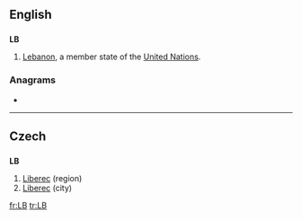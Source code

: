 {{also|lb|.lb|Lb}}
==English==

==={{abbreviation}}===
'''LB'''

# [[Lebanon]], a member state of the [[United Nations]].

===Anagrams===
* {{alphagram|[[B/L#English|B/L]]}} 


----

==Czech==

==={{abbreviation|Czech}}===
'''LB'''

# [[Liberec]] (region)
# [[Liberec]] (city)

[[fr:LB]]
[[tr:LB]]
